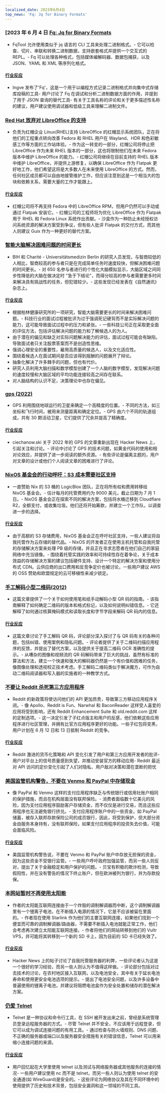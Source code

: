 ```yaml
---
localized_date: 2023年6月4日
top_news: 'Fq: Jq for Binary Formats'
---
```




<CallToAction />

<Steps>

### [2023 年 6 月 4 日 [Fq: Jq for Binary Formats](https://github.com/wader/fq)

- FqTool 允许使用类似于 jq 语言的 CLI 工具来处理二进制格式。- 它可以检查、切片、串联和转换二进制数据，支持嵌套格式并提供一个交互式的 REPL。- Fq 可以处理各种格式，包括媒体编解码器、数据包捕获，以及 JSON、YAML 和 XML 等序列化格式。

#### [行业反应](http://news.ycombinator.com/item?id=36175000)

- Ingve 发布了'Fq'，这是一个用于以编程方式记录二进制格式并向集中式存储库投稿的工具- 用户讨论了 Fq 在调试和分析二进制数据方面的作用，并提到了用于 JSON 查询的替代工具- 有关于工具名称的评论和关于更多描述性名称的建议，用户建议使用调试器和低级工具来理解二进制文件。

### [Red Hat 放弃对 LibreOffice 的支持](https://lwn.net/ml/fedora-devel/20230601183054.12057.45907@mailman01.iad2.fedoraproject.org/)

- 负责为红帽企业 Linux(RHEL)支持 LibreOffice 的红帽显示系统团队，正在将他们的工程重点转向改善 Fedora 和 RHEL 用户在 Wayland、HDR 和色彩敏感工作等方面的工作站体验。- 作为这一转变的一部分，红帽公司将停止把 LibreOffice 作为未来 RHEL 版本的一部分，这也将限制他们在未来 Fedora 版本中维护 LibreOffice 的能力。- 红帽公司将继续在目前支持的 RHEL 版本中维护 LibreOffice，并提供上游修复，以确保 LibreOffice 作为 Flatpak 更好地工作，他们希望这将是大多数人在未来使用 LibreOffice 的方式。然而，任何社区成员都可以自由地接管维护工作，但应该注意到这是一个相当大的包块和依赖关系，需要大量的工作才能跟上。

#### [行业反应](http://news.ycombinator.com/item?id=36174801)

- 红帽公司将不再支持 Fedora 中的 LibreOffice RPM，但用户仍然可以手动或通过 Flatpak 安装它。- 红帽公司的工程师将为优化 LibreOffice 作为 Flatpak 用于 RHEL 和 Fedora Linux 系统作出贡献。- 沙盒作为一种防止未经授权访问系统资源的解决方案受到争议，但有些人批评 Flatpak 的交付方式，而其他人则建议 Guix 作为一种更好的替代方案。

### [智能大脑解决困难问题的时间更长](https://www.bihealth.org/en/notices/intelligent-brains-take-longer-to-solve-difficult-problems)

- BIH 和 Charité - Universitätsmedizin Berlin 的研究人员发现，与智商较低的人相比，智商较高的参与者只是在完成简单任务时速度较快，但解决困难问题的时间更长。- 对 650 名参与者进行的个性化大脑模拟显示，大脑区域之间同步性降低的大脑在做决定时 "急于下结论"，而得分较高的参与者需要更多时间来解决具有挑战性的任务，但犯错较少。- 这些发现已经发表在《自然通讯》杂志上。

#### [行业反应](http://news.ycombinator.com/item?id=36172461)

- 根据柏林健康研究所的一项研究，智能大脑需要更长的时间来解决困难问题。- 科技行业的面试过程被批评为过于强调死记硬背而不是实际解决问题的能力，这可能导致面试过程中的压力和紧张。- 一些科技公司正在采取更全面的评估方法，包括评估解决问题的能力和了解候选人的为人。
- 由于潜在的偏见和缺乏对实际问题解决能力的评估，面试过程可能会有缺陷，导致面试者只关注股票答案而不是创造性思维。
- 强调心理安全的重要性，雇用高质量的候选人，以及文化适应性。
- 围绕着候选人在面试期间是否应该得到报酬的问题展开了辩论。
- 抽象化解决了许多棘手的问题，但也有代价。
- 研究人员利用大脑扫描和数学模型创建了一个人脑的数字模型，发现解决问题的速度较慢和大脑区域的平均功能连接较高之间存在联系。
- 对人脑结构的认识不足，决策理论中也存在偏见。

### [gps (2022)](https://ciechanow.ski/gps/)

- GPS 利用围绕地球运行的卫星来确定一个高精度的位置。- 不同的方法，如三坐标和飞行时间，被用来测量距离和确定定位。- GPS 由六个不同的轨道组成，共有 30 颗活动卫星，它们提供了冗余并提高了精确度。

#### [行业反应](http://news.ycombinator.com/item?id=36180316)

- ciechanow.ski 关于 2022 年的 GPS 的文章重新出现在 Hacker News 上，引起关注和讨论。- 评论中讨论了 GPS 的技术问题，如黄金代码的使用和相对论效应，并提供了进一步阅读的额外资源。- 有些评论是偏离主题的，用户对文章的设计或他们个人阅读文章的困难进行了评论。

### [NixOS 基金会的行动呼吁：S3 成本需要社区支持](https://discourse.nixos.org/t/the-nixos-foundations-call-to-action-s3-costs-require-community-support/28672)

- 一直赞助 Nix 的 S3 桶的 LogicBlox 团队，正在将所有权和费用转移给 NixOS 基金会。- 估计每月的托管费用约为 9000 美元，截止日期为 7 月 1 日。- NixOS 基金会正在探索不同的解决方案，包括将水桶迁移到 Cloudflare R2，全额支付，或收集垃圾。他们还将开始筹款，并建立一个工作队，以调查进一步的选择。

#### [行业反应](http://news.ycombinator.com/item?id=36173020)

- 由于高额的 S3 存储费用，NixOS 基金会正在呼吁社区支持，一些人建议将自我托管作为云存储的替代品。- NixOS 的开发者正在使用主机托管和自我托管的存储解决方案来处理 PB 级的存储，并且正在寻求志愿者在他们自己的家庭网络中充当镜像。- 围绕着托管实践的效率和可持续性存在着争论，关于成本效益的存储解决方案的建议包括硬件支持、设计一个特定的解决方案和使用分布式 CDN。云供应商的出口费用和反竞争定价也被讨论，一些用户建议 AWS 的 OSS 赞助和欧盟规定的云可移植性来减少锁定。

### [手工解码小型二维码(2012)](https://blog.qartis.com/decoding-small-qr-codes-by-hand/)

- 这篇文章提供了一个关于如何使用笔和纸手动解码小型 QR 码的指南。- 该指南解释了如何确定二维码的版本和格式标记，以及如何说明纠错信息。- 它还解释了如何通过核算掩码模式和读取长度和字节字段来解码 QR 码内的信息。

#### [行业反应](http://news.ycombinator.com/item?id=36173441)

- 这篇文章讨论了手工解码 QR 码，评论部分深入探讨了与 QR 码有关的各种问题，包括纠错、使用案例和隐私问题。- 评论者提供了关于二维码扫描应用程序的反馈，并提出了替代方案，以及提供关于提高二维码 OCR 准确性的提示。- 从嘈杂的图像和视频流的 QR 码解码带来了巨大的挑战，虽然有标准的算法和方法，建立一个快速和强大的解码器仍然是一个有价值和困难的任务，像图像处理和透视校正技术考虑。手工解码二维码类似于解决魔方，可作为自动二维码阅读器和写入器的实施者的一种教学方式。

### [不要让 Reddit 杀死第三方应用程序](https://old.reddit.com/r/Save3rdPartyApps/comments/13yh0jf/dont_let_reddit_kill_3rd_party_apps/)

- Reddit 的新政策将使访问他们的 API 更加昂贵，导致第三方移动应用程序关闭。- 像 Apollo、Reddit is Fun、Narwhal 和 BaconReader 这样受人喜爱的应用将受到影响，还有 Reddit Enhancement Suite 和 old.reddit.com 这样的定制选项。- 这一决定引发了子红点版主和用户的反感，他们依赖这些应用程序进行社区管理，并拥有比官方应用程序更好的功能。一些子红包将变黑，用户计划在 6 月 12 日和 13 日抵制 Reddit 的竞争。

#### [行业反应](http://news.ycombinator.com/item?id=36179853)

- Reddit 激进的货币化策略和 API 变化引发了用户和第三方应用开发者的批评- 用户对平台上的信号质量感到失望，并推动安装官方的移动应用- Reddit 最近对 API 访问的定价变化引起了人们对隐私、用户敌对决策和潜在垄断的担忧

### [美国监管机构警告，不要在 Venmo 和 PayPal 中存储现金](https://www.cnn.com/2023/06/02/investing/payment-apps-safety/index.html)

- 像 PayPal 和 Venmo 这样的支付应用程序缺乏与传统银行或信用社账户相同的保护措施，而且在机构层面没有联邦保险。- 消费者面临数十亿美元的风险，因为支付应用程序鼓励客户存储资金，而不仅仅是进行交易，而且这些应用程序也无法避免银行挤兑。- 支付应用程序账户中的一些资金，如 PayPal 储蓄，被存入联邦存款保险公司的成员银行，因此，将受到保护，但大部分资金由服务本身持有，没有联邦保险，如果支付应用程序的投资失去价值，可能会面临风险。

#### [行业反应](http://news.ycombinator.com/item?id=36178265)

- 美国监管机构警告说，不要在 Venmo 和 PayPal 账户中存放无担保的资金，因为这些资金不受银行监管。- 一些用户呼吁政府加强监管，而另一些人则反对，提出了关于金融稳定和用户保护的问题。- 贝宝有积极的欺诈检测，导致假阳性，并在没有警告的情况下终止账户，但在欧洲被列为银行，并为存款投保。

### [本网站暂时不再使用太阳能](https://www.andrewjvpowell.com/articles/this-site-is-no-longer-solar-powered-for-now/)

- 作者的太阳能互联网连接由于一个炸毁的调制解调器而中断，这个调制解调器里有一个锂离子电池，在不断插入电源的情况下，它是不应该被留在里面的。- 作者现在使用 Starlink 作为他们的主要互联网连接，如果他们找到一个便宜而可靠的调制解调器/路由器，不需要不断插入电池就能正常工作，他们会考虑再次建立太阳能互联网连接。- 作者将他们的网站转移到他们的 Vultr VPS，并可能将其转移到一个新的 SD 卡上，因为目前的 SD 卡已经失效了。

#### [行业反应](http://news.ycombinator.com/item?id=36177762)

- Hacker News 上的帖子讨论了自我托管服务器的利弊，一些评论者认为这是一个很好的学习经验，而另一些人则认为不值得这样做。- 评论部分包括对过去技术的讨论，在农村地区接入互联网，以及电池安全，其中有关于延长电池寿命和使用更安全电池选项的提示。- 提出了电池安全问题，以及许多设备中普遍使用的锂离子电池，并建议将阻燃电池盒作为安全处置和储存的潜在解决方案。

### [仍爱 Telnet](https://bash-prompt.net/guides/telnet/)

- Telnet 是一种协议和命令行工具，在 SSH 被开发出来之前，曾经是系统管理员登录远程服务器的方式。- 尽管 Telnet 并不安全，不应该用于远程登录，但它可以成为调试连接问题的有用工具。- 通过检查与防火墙规则、DNS 问题、不正确的服务器或端口以及服务器安全措施有关的错误信息，Telnet 可以用来缩小连接问题的来源。

#### [行业反应](http://news.ycombinator.com/item?id=36179850)

- 用户回忆起在大学里使用 telnet 以及测试与网络服务器或其他服务的连接的情况- 一些用户建议使用 nc 而不是 telnet，而另一些人则认为使用 telnet 的安全通道(如 WireGuard)是安全的。- 这些评论为网络协议及其在不同环境中的使用提供了历史和技术背景，包括安全漏洞和这一领域的不同工具。

</Steps>
